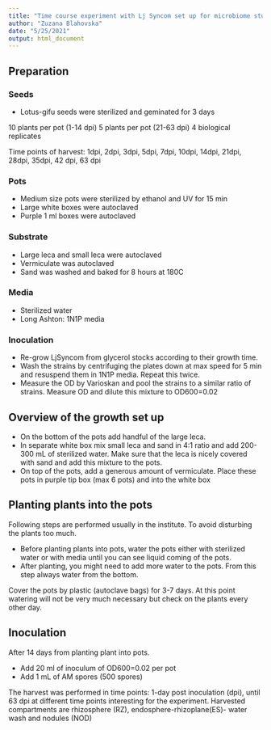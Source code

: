 ```yaml
---
title: "Time course experiment with Lj Syncom set up for microbiome study"
author: "Zuzana Blahovska"
date: "5/25/2021"
output: html_document
---
```


## Preparation

### Seeds
-	Lotus-gifu seeds were sterilized and geminated for 3 days

10 plants per pot (1-14 dpi)
5 plants per pot (21-63 dpi)
4 biological replicates

Time points of harvest:
1dpi, 2dpi, 3dpi, 5dpi, 7dpi, 10dpi, 14dpi, 21dpi, 28dpi, 35dpi, 42 dpi, 63 dpi

### Pots
-	Medium size pots were sterilized by ethanol and UV for 15 min
-	Large white boxes were autoclaved
-	Purple 1 ml boxes were autoclaved

### Substrate 
-	Large leca and small leca were autoclaved
-	Vermiculate was autoclaved
-	Sand was washed and baked for 8 hours at 180C

### Media
-	Sterilized water
-	Long Ashton: 1N1P media

### Inoculation
-	Re-grow LjSyncom from glycerol stocks according to their growth time.
-	Wash the strains by centrifuging the plates down at max speed for 5 min and resuspend them in 1N1P media. Repeat this twice.
-	Measure the OD by Varioskan and pool the strains to a similar ratio of strains. Measure OD and dilute this mixture to OD600=0.02


## Overview of the growth set up
-	On the bottom of the pots add handful of the large leca. 
-	In separate white box mix small leca and sand in 4:1 ratio and add 200-300 mL of sterilized water. Make sure that the leca is nicely covered with sand and add this mixture to the pots. 
-	On top of the pots, add a generous amount of vermiculate. Place these pots in purple tip box (max 6 pots) and into the white box


## Planting plants into the pots
Following steps are performed usually in the institute. To avoid disturbing the plants too much.

- Before planting plants into pots, water the pots either with sterilized water or with media until you can see liquid coming of the pots. 
-	After planting, you might need to add more water to the pots. From this step always water from the bottom. 

Cover the pots by plastic (autoclave bags) for 3-7 days. At this point watering will not be very much necessary but check on the plants every other day.

## Inoculation
After 14 days from planting plant into pots. 

-	Add 20 ml of inoculum of OD600=0.02 per pot
-	Add 1 mL of AM spores (500 spores)

The harvest was performed in time points: 1-day post inoculation (dpi), until 63 dpi at different time points interesting for the experiment. 
Harvested compartments are rhizosphere (RZ), endosphere-rhizoplane(ES)- water wash and nodules (NOD)
